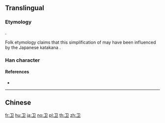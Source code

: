 {{also|ヱ}}

==Translingual==

===Etymology===
{{Han simp|衛}}.

Folk etymology claims that this simplification of {{l|zh|衛|tr=wèi}} may have been influenced by the Japanese katakana {{ja-r|ヱ}}.

===Han character===
{{Han char|rn=26|rad=卩|as=01|sn=3|four=|canj=SLM|ids=⿻𠃌丄}}

====References====
* {{Han ref|kx=0076.141|hdz=10050.040|uh=536B|ud=21355}}

----

==Chinese==
{{zh-see|衛}}

[[fr:卫]]
[[hu:卫]]
[[ja:卫]]
[[no:卫]]
[[pl:卫]]
[[th:卫]]
[[zh:卫]]